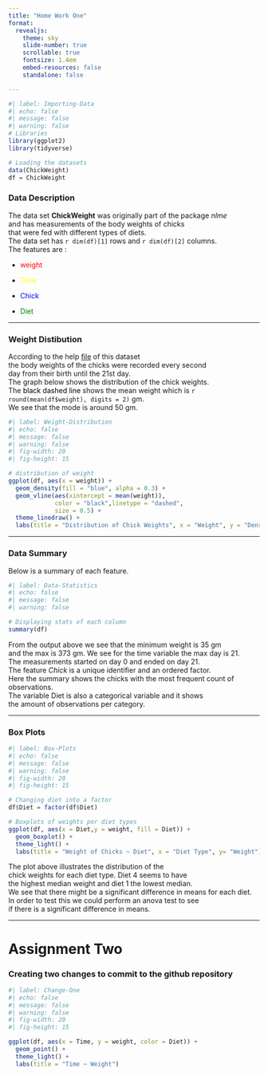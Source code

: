 ```yaml
---
title: "Home Work One"
format:
  revealjs: 
    theme: sky
    slide-number: true
    scrollable: true
    fontsize: 1.4em
    embed-resources: false
    standalone: false

---
```


```r
#| label: Importing-Data
#| echo: false
#| message: false
#| warning: false
# Libraries
library(ggplot2)
library(tidyverse)

# Loading the datasets
data(ChickWeight)
df = ChickWeight
```

### Data Description

The data set **ChickWeight** was originally part of the package *nlme*   
and has measurements of the body weights of chicks     
that were fed with different types of diets.    
The data set has `r dim(df)[1]` rows and `r dim(df)[2]` columns.    
The features are :   

 + <span style="color: red;">weight</span>

 + <span style="color: yellow;">Time</span>

 +  <span style="color: blue;">Chick</span>

 +  <span style="color: green;">Diet</span>

 
***

### Weight Distibution

According to the help [file](https://www.rdocumentation.org/packages/datasets/versions/3.6.2/topics/ChickWeight) of this dataset       
the body weights of the chicks were recorded every second     
day from their birth until the 21st day.    
The graph below shows the distribution of the chick weights.     
The <span style="color: black;">black dashed line</span> shows the mean weight which is `r round(mean(df$weight), digits = 2)` gm.     
We see that the mode is around 50 gm.    

```r
#| label: Weight-Distribution
#| echo: false
#| message: false
#| warning: false
#| fig-width: 20
#| fig-height: 15

# distribution of weight
ggplot(df, aes(x = weight)) +
  geom_density(fill = "blue", alpha = 0.3) + 
  geom_vline(aes(xintercept = mean(weight)),
             color = "black",linetype = "dashed",
             size = 0.5) +
  theme_linedraw() +
  labs(title = "Distribution of Chick Weights", x = "Weight", y = "Density")
```

***

### Data Summary

Below is a summary of each feature.

```r
#| label: Data-Statistics
#| echo: false
#| message: false
#| warning: false

# Displaying stats of each column
summary(df)
```

From the output above we see that the minimum weight is 35 gm   
and the max is 373 gm. We see for the time variable the max day is 21.   
The measurements started on day 0 and ended on day 21.   
The feature *Chick* is a unique identifier and an ordered factor.   
Here the summary shows the chicks with the most frequent count of observations.    
The variable Diet is also a categorical variable and it shows   
the amount of observations per category.

***

### Box Plots

```r
#| label: Box-Plots
#| echo: false
#| message: false
#| warning: false
#| fig-width: 20
#| fig-height: 15

# Changing diet into a factor
df$Diet = factor(df$Diet)

# Boxplots of weights per diet types
ggplot(df, aes(x = Diet,y = weight, fill = Diet)) +
  geom_boxplot() +
  theme_light() +
  labs(title = "Weight of Chicks ~ Diet", x = "Diet Type", y= "Weight")
```

The plot above illustrates the distribution of the      
chick weights for each diet type. Diet 4 seems to have        
the highest median weight and diet 1 the lowest median.    
We see that there might be a significant difference in means for each diet.   
In order to test this we could perform an anova test to see         
if there is a significant difference in means.      

***

# Assignment Two
### Creating two changes to commit to the github repository

```r
#| label: Change-One
#| echo: false
#| message: false
#| warning: false
#| fig-width: 20
#| fig-height: 15

ggplot(df, aes(x = Time, y = weight, color = Diet)) +
  geom_point() +
  theme_light() +
  labs(title = "Time ~ Weight")

```
